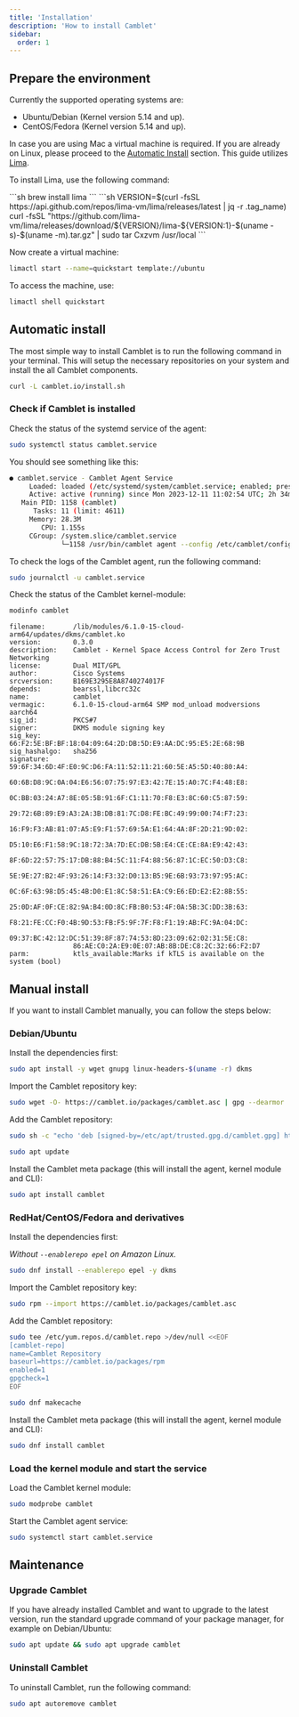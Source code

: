 ```yaml
---
title: 'Installation'
description: 'How to install Camblet'
sidebar:
  order: 1
---
```



## Prepare the environment

Currently the supported operating systems are:

- Ubuntu/Debian (Kernel version 5.14 and up).
- CentOS/Fedora (Kernel version 5.14 and up).

In case you are using Mac a virtual machine is required.
If you are already on Linux, please proceed to the [Automatic Install](#automatic-install) section.
This guide utilizes [Lima](https://lima-vm.io).

To install Lima, use the following command:

<Tabs>
    <TabItem label="macos">
    ```sh
    brew install lima
    ```
    </TabItem>
    <TabItem label="linux">
     ```sh
     VERSION=$(curl -fsSL https://api.github.com/repos/lima-vm/lima/releases/latest | jq -r .tag_name)
     curl -fsSL "https://github.com/lima-vm/lima/releases/download/${VERSION}/lima-${VERSION:1}-$(uname -s)-$(uname -m).tar.gz" | sudo tar Cxzvm /usr/local
     ```
     </TabItem>
</Tabs>

Now create a virtual machine:

```sh
limactl start --name=quickstart template://ubuntu
```

To access the machine, use:

```sh
limactl shell quickstart
```

## Automatic install

The most simple way to install Camblet is to run the following command in your terminal.
This will setup the necessary repositories on your system and install the all Camblet components.

```sh
curl -L camblet.io/install.sh
```

### Check if Camblet is installed

Check the status of the systemd service of the agent:

```sh
sudo systemctl status camblet.service
```

You should see something like this:

```sh
● camblet.service - Camblet Agent Service
     Loaded: loaded (/etc/systemd/system/camblet.service; enabled; preset: enabled)
     Active: active (running) since Mon 2023-12-11 11:02:54 UTC; 2h 34min ago
   Main PID: 1158 (camblet)
      Tasks: 11 (limit: 4611)
     Memory: 28.3M
        CPU: 1.155s
     CGroup: /system.slice/camblet.service
             └─1158 /usr/bin/camblet agent --config /etc/camblet/config.yaml --rules-path /etc/camblet/rules/ --sd-path /etc/camblet/services/
```

To check the logs of the Camblet agent, run the following command:

```sh
sudo journalctl -u camblet.service
```

Check the status of the Camblet kernel-module:

```sh
modinfo camblet
```
```
filename:       /lib/modules/6.1.0-15-cloud-arm64/updates/dkms/camblet.ko
version:        0.3.0
description:    Camblet - Kernel Space Access Control for Zero Trust Networking
license:        Dual MIT/GPL
author:         Cisco Systems
srcversion:     B169E3295E8A8740274017F
depends:        bearssl,libcrc32c
name:           camblet
vermagic:       6.1.0-15-cloud-arm64 SMP mod_unload modversions aarch64
sig_id:         PKCS#7
signer:         DKMS module signing key
sig_key:        66:F2:5E:BF:BF:18:04:09:64:2D:DB:5D:E9:AA:DC:95:E5:2E:68:9B
sig_hashalgo:   sha256
signature:      59:6F:34:6D:4F:E0:9C:D6:FA:11:52:11:21:60:5E:A5:5D:40:80:A4:
                60:6B:D8:9C:0A:04:E6:56:07:75:97:E3:42:7E:15:A0:7C:F4:48:E8:
                0C:BB:03:24:A7:8E:05:5B:91:6F:C1:11:70:F8:E3:8C:60:C5:87:59:
                29:72:6B:89:E9:A3:2A:3B:DB:81:7C:D8:FE:BC:49:99:00:74:F7:23:
                16:F9:F3:AB:81:07:A5:E9:F1:57:69:5A:E1:64:4A:8F:2D:21:9D:02:
                D5:10:E6:F1:58:9C:18:72:3A:7D:EC:DB:5B:E4:CE:CE:8A:E9:42:43:
                8F:6D:22:57:75:17:DB:88:B4:5C:11:F4:88:56:87:1C:EC:50:D3:C8:
                5E:9E:27:B2:4F:93:26:14:F3:32:D0:13:B5:9E:6B:93:73:97:95:AC:
                0C:6F:63:98:D5:45:4B:D0:E1:8C:58:51:EA:C9:E6:ED:E2:E2:8B:55:
                25:0D:AF:0F:CE:82:9A:B4:0D:8C:FB:B0:53:4F:0A:5B:3C:DD:3B:63:
                F8:21:FE:CC:F0:4B:9D:53:FB:F5:9F:7F:F8:F1:19:AB:FC:9A:04:DC:
                09:37:BC:42:12:DC:51:39:8F:87:74:53:8D:23:09:62:02:31:5E:C8:
                86:AE:C0:2A:E9:0E:07:AB:8B:DE:C8:2C:32:66:F2:D7
parm:           ktls_available:Marks if kTLS is available on the system (bool)
```

## Manual install

If you want to install Camblet manually, you can follow the steps below:

### Debian/Ubuntu

Install the dependencies first:

```sh
sudo apt install -y wget gnupg linux-headers-$(uname -r) dkms
```

Import the Camblet repository key:

```sh
sudo wget -O- https://camblet.io/packages/camblet.asc | gpg --dearmor | sudo tee /etc/apt/trusted.gpg.d/camblet.gpg >/dev/null
```

Add the Camblet repository:

```sh
sudo sh -c "echo 'deb [signed-by=/etc/apt/trusted.gpg.d/camblet.gpg] https://camblet.io/packages/deb stable main' > /etc/apt/sources.list.d/camblet.list"

sudo apt update
```

Install the Camblet meta package (this will install the agent, kernel module and CLI):

```sh
sudo apt install camblet
```

### RedHat/CentOS/Fedora and derivatives

Install the dependencies first:

_Without `--enablerepo epel` on Amazon Linux._

```sh
sudo dnf install --enablerepo epel -y dkms
```

Import the Camblet repository key:

```sh
sudo rpm --import https://camblet.io/packages/camblet.asc
```

Add the Camblet repository:

```sh
sudo tee /etc/yum.repos.d/camblet.repo >/dev/null <<EOF
[camblet-repo]
name=Camblet Repository
baseurl=https://camblet.io/packages/rpm
enabled=1
gpgcheck=1
EOF

sudo dnf makecache
```

Install the Camblet meta package (this will install the agent, kernel module and CLI):

```sh
sudo dnf install camblet
```

### Load the kernel module and start the service

Load the Camblet kernel module:

```sh
sudo modprobe camblet
```

Start the Camblet agent service:

```sh
sudo systemctl start camblet.service
```

## Maintenance

### Upgrade Camblet

If you have already installed Camblet and want to upgrade to the latest version,
run the standard upgrade command of your package manager, for example on Debian/Ubuntu:

```sh
sudo apt update && sudo apt upgrade camblet
```

### Uninstall Camblet

To uninstall Camblet, run the following command:

```sh
sudo apt autoremove camblet
```

